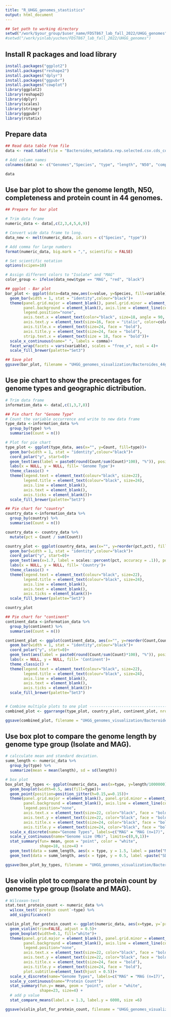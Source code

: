 ```yaml
---
title: "R_UHGG_genomes_stastistics"
output: html_document
---
```


```r
## Set path to working directory
setwd("/work/$your_group/$user_name/FDST867_lab_fall_2022/UHGG_genomes")
#setwd("/work/yinlab/yuchen/FDST867_lab_fall_2022/UHGG_genomes")
```

## Install R packages and load library
```r
install.packages("ggplot2")
install.packages("reshape2")
install.packages("dplyr")
install.packages("ggpubr")
install.packages("cowplot")
library(ggplot2)
library(reshape2)
library(dplyr)
library(scales)
library(stringr)
library(ggpubr)
library(rstatix)
```

## Prepare data
```r
## Read data table from file
data <- read.table(file = "Bacteroides_metadata.rep.selected.csv.cds_count", sep=',', header = FALSE)

# Add column names
colnames(data) <- c("Genomes","Species", "type", "length", "N50", "completeness", "country", "continent", "protein count")

data
```

## Use bar plot to show the genome length, N50, completeness and protein count in 44 genomes.
```r
## Prepare for bar plot

# Trim data frame
numeric_data <- data[,c(2,3,4,5,6,9)]

# Convert wide data frame to long.
data_new <- melt(numeric_data, id.vars = c("Species", "type"))

# Add comma for large numbers
format(numeric_data, big.mark = ",", scientific = FALSE)

# Set scientific notation
options(scipen=10)

# Assign different colors to "Isolate" and "MAG" 
color_group <- ifelse(data_new$type == "MAG", "red", "black")

## ggplot - Bar plot
bar_plot <- ggplot(data=data_new,aes(x=value, y=Species, fill=variable))+
  geom_bar(width = 1, stat = "identity",colour="black")+
  theme(panel.grid.major = element_blank(), panel.grid.minor = element_blank(),
        panel.background = element_blank(), axis.line = element_line(colour = "black"),
        legend.position="none",
        axis.text.x = element_text(color="black", size=18, angle = 90, vjust = 0.5, hjust=1),
        axis.text.y = element_text(size=16, face = "italic", color=color_group),
        axis.title.x = element_text(size=24, face = "bold"),
        axis.title.y = element_text(size=24, face = "bold"),
        strip.text.x = element_text(size = 18, face = "bold"))+
  scale_x_continuous(name=" ", labels = comma)+
  facet_wrap(facets = vars(variable), scales = "free_x", ncol = 4)+
  scale_fill_brewer(palette="Set3")

## Save plot
ggsave(bar_plot, filename = "UHGG_genomes_visualization/Bacteroides_44genomes_bar_plot.pdf",width = 14, height = 18, units = "in")

```

## Use pie chart to show the precentages for genome types and geographic dictribution.
```r
# Trim data frame
information_data <- data[,c(1,3,7,8)]

## Pie chart for "Genome Type"
# Count the variable occurrence and write to new data frame
type_data <-information_data %>%
  group_by(type) %>% 
  summarise(Count = n())

# Plot for pie chart
type_plot <- ggplot(type_data, aes(x="", y=Count, fill=type))+
  geom_bar(width = 1, stat = "identity",colour="black")+
  coord_polar("y", start=0)+
  geom_text(aes(label = paste0(round(Count/sum(Count)*100), "%")), position = position_stack(vjust = 0.5), size=7)+
  labs(x = NULL, y = NULL, fill= 'Genome Type')+
  theme_classic() + 
  theme(legend.text = element_text(colour="black", size=22),
        legend.title = element_text(colour="black", size=24),
        axis.line = element_blank(),
        axis.text = element_blank(),
        axis.ticks = element_blank())+
  scale_fill_brewer(palette="Set3")

## Pie chart for "country"
country_data <-information_data %>%
  group_by(country) %>% 
  summarise(Count = n())

country_data <- country_data %>% 
  mutate(pct = Count / sum(Count))

country_plot <- ggplot(country_data, aes(x="", y=reorder(pct,pct), fill=reorder(country,-Count)))+
  geom_bar(width = 1, stat = "identity",colour="black")+
  coord_polar("y", start=0)+
  geom_text(aes(x=1.7, label = scales::percent(pct, accuracy = .1)), position = position_stack(vjust = .5), size=5)+
  labs(x = NULL, y = NULL, fill= 'Country')+
  theme_classic() + 
  theme(legend.text = element_text(colour="black", size=22),
        legend.title = element_text(colour="black", size=24),
        axis.line = element_blank(),
        axis.text = element_blank(),
        axis.ticks = element_blank())+
  scale_fill_brewer(palette="Set3")

country_plot

## Pie chart for "continent"
continent_data <-information_data %>%
  group_by(continent) %>% 
  summarise(Count = n())

continent_plot <- ggplot(continent_data, aes(x="", y=reorder(Count,Count), fill=reorder(continent,-Count)))+
  geom_bar(width = 1, stat = "identity",colour="black")+
  coord_polar("y", start=0)+
  geom_text(aes(label = paste0(round(Count/sum(Count)*100), "%")), position = position_stack(vjust = 0.5), size=7)+
  labs(x = NULL, y = NULL, fill= 'Continent')+
  theme_classic() + 
  theme(legend.text = element_text(colour="black", size=22),
        legend.title = element_text(colour="black", size=24),
        axis.line = element_blank(),
        axis.text = element_blank(),
        axis.ticks = element_blank())+
  scale_fill_brewer(palette="Set3")


# Combine multiple plots to one plot --------------------------------------
combined_plot <- ggarrange(type_plot, country_plot, continent_plot, nrow = 2, ncol=2)

ggsave(combined_plot, filename = "UHGG_genomes_visualization/Bacteroides_44genomes_pie_chart.pdf",width = 14, height = 10, units = "in")

```

## Use box plot to compare the genome length by genome type group (Isolate and MAG).
```r
# calcculate mean and standard deviation.
summ_length <- numeric_data %>% 
  group_by(type) %>% 
  summarize(mean = mean(length), sd = sd(length))

# box plot
box_plot_by_types <- ggplot(numeric_data, aes(x=type, y=length/1000000))+
  geom_boxplot(width=0.5, aes(fill=type))+
  geom_point(position=position_jitter(h=0.15,w=0.15))+
  theme(panel.grid.major = element_blank(), panel.grid.minor = element_blank(),
        panel.background = element_blank(), axis.line = element_line(colour = "black"),
        legend.position="none",
        axis.text.x = element_text(size=22, color="black", face = "bold"),
        axis.text.y = element_text(size=22, color="black", face = "bold"),
        axis.title.x = element_text(size=24, color="black", face = "bold", ),
        axis.title.y = element_text(size=24, color="black", face = "bold"))+
  scale_x_discrete(name="Genome Types", labels=c("MAG" = "MAG (n=17)", "Isolate" = "Isolate (n=27)"))+
  scale_y_continuous(name="Genome size (Mb)", limits=c(0,9,1))+
  stat_summary(fun= mean, geom = "point", color = "white", 
               shape=18, size=4) + 
  geom_text(data = summ_length, aes(x = type, y = 1.5, label = paste("Mean: ", round(mean/1000000, 2))), color="black", size = 9)+
  geom_text(data = summ_length, aes(x = type, y = 0.5, label =paste("SD: ", round(sd/1000000, 2))), color="black", size =9)

ggsave(box_plot_by_types, filename = "UHGG_genomes_visualization/Bacteroides_compare_length_boxplot.pdf",width = 8, height = 6, units = "in")

```

## Use violin plot to compare the protein count by genome type group (Isolate and MAG).
```r
# Wilcoxon-test
stat.test_protein_count <- numeric_data %>% 
  wilcox_test(`protein count`~type) %>%
  add_significance()

violin_plot_for_protein_count <- ggplot(numeric_data, aes(x=type, y=`protein count`, fill=type))+
  geom_violin(trim=FALSE, adjust = 0.5)+
  geom_boxplot(width=0.1, fill="white")+
  theme(panel.grid.major = element_blank(), panel.grid.minor = element_blank(),
        panel.background = element_blank(), axis.line = element_line(colour = "black"),
        legend.position="none",
        axis.text.x = element_text(size=22, color="black", face = "bold"),
        axis.text.y = element_text(size=22, color="black", face = "bold"),
        axis.title.x = element_text(size=24, face = "bold"),
        axis.title.y = element_text(size=24, face = "bold"),
        plot.subtitle=element_text(hjust = 0.5))+
  scale_x_discrete(name="Genome Types", labels=c("MAG" = "MAG (n=17)", "Isolate" = "Isolate (n=27)"))+
  scale_y_continuous(name="Protein Count")+
  stat_summary(fun.y= mean, geom = "point", color = "white", 
               shape=23, size=4) + 
  # add p value
  stat_compare_means(label.x = 1.3, label.y = 6000, size =6)

ggsave(violin_plot_for_protein_count, filename = "UHGG_genomes_visualization/Bacteroides_compare_protein_count_violin_plot.pdf",width = 8, height = 6, units = "in")

```

